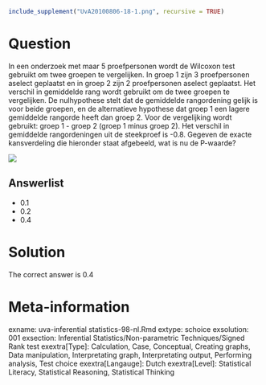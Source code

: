 ```{r, echo = FALSE, results = "hide"}
include_supplement("UvA20100806-18-1.png", recursive = TRUE)
```
Question
========

In een onderzoek met maar 5 proefpersonen wordt de Wilcoxon test gebruikt om twee groepen te vergelijken. In groep 1 zijn 3 proefpersonen aselect geplaatst en in groep 2 zijn 2 proefpersonen aselect geplaatst. Het verschil in gemiddelde rang wordt gebruikt om de twee groepen te vergelijken. De nulhypothese stelt dat de gemiddelde rangordening gelijk is voor beide groepen, en de alternatieve hypothese dat groep 1 een lagere gemiddelde rangorde heeft dan groep 2. Voor de vergelijking wordt gebruikt: groep 1 - groep 2 (groep 1 minus groep 2). Het verschil in gemiddelde rangordeningen uit de steekproef is -0.8. Gegeven de exacte kansverdeling die hieronder staat afgebeeld, wat is nu de P-waarde? 


 ![](UvA20100806-18-1.png) 

Answerlist
----------
* 0.1
* 0.2
* 0.4

Solution
========

The correct answer is  0.4 

Meta-information
================
exname: uva-inferential statistics-98-nl.Rmd 
extype: schoice 
exsolution: 001 
exsection: Inferential Statistics/Non-parametric Techniques/Signed Rank test
exextra[Type]: Calculation, Case, Conceptual, Creating graphs, Data manipulation, Interpretating graph, Interpretating output, Performing analysis, Test choice 
exextra[Langauge]: Dutch 
exextra[Level]: Statistical Literacy, Statistical Reasoning, Statistical Thinking 
